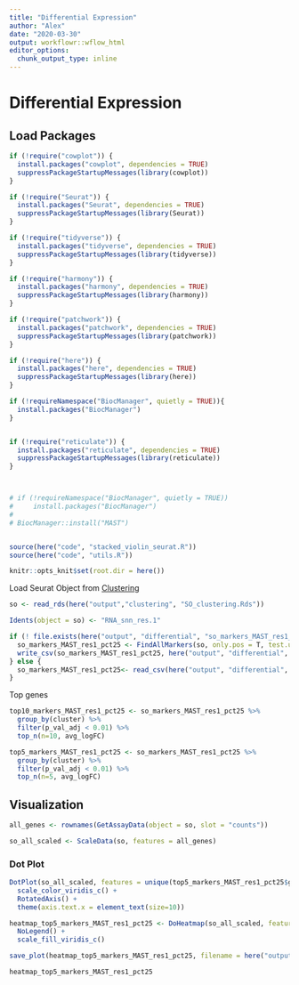 ```yaml
---
title: "Differential Expression"
author: "Alex"
date: "2020-03-30"
output: workflowr::wflow_html
editor_options:
  chunk_output_type: inline
---
```


# Differential Expression

## Load Packages

```r

if (!require("cowplot")) {
  install.packages("cowplot", dependencies = TRUE)
  suppressPackageStartupMessages(library(cowplot))
}

if (!require("Seurat")) {
  install.packages("Seurat", dependencies = TRUE)
  suppressPackageStartupMessages(library(Seurat))
}

if (!require("tidyverse")) {
  install.packages("tidyverse", dependencies = TRUE)
  suppressPackageStartupMessages(library(tidyverse))
}

if (!require("harmony")) {
  install.packages("harmony", dependencies = TRUE)
  suppressPackageStartupMessages(library(harmony))
}

if (!require("patchwork")) {
  install.packages("patchwork", dependencies = TRUE)
  suppressPackageStartupMessages(library(patchwork))
}

if (!require("here")) {
  install.packages("here", dependencies = TRUE)
  suppressPackageStartupMessages(library(here))
}

if (!requireNamespace("BiocManager", quietly = TRUE)){
  install.packages("BiocManager") 
}


if (!require("reticulate")) {
  install.packages("reticulate", dependencies = TRUE)
  suppressPackageStartupMessages(library(reticulate))
}



# if (!requireNamespace("BiocManager", quietly = TRUE))
#     install.packages("BiocManager")
# 
# BiocManager::install("MAST")


source(here("code", "stacked_violin_seurat.R"))
source(here("code", "utils.R"))

```

```r
knitr::opts_knit$set(root.dir = here())

```

Load Seurat Object from [Clustering](clustering.html)

```r
so <- read_rds(here("output","clustering", "SO_clustering.Rds"))
```

```r

Idents(object = so) <- "RNA_snn_res.1"

if (! file.exists(here("output", "differential", "so_markers_MAST_res1_pct25.csv"))) {
  so_markers_MAST_res1_pct25 <- FindAllMarkers(so, only.pos = T, test.use = "MAST", min.pct = 0.25)
  write_csv(so_markers_MAST_res1_pct25, here("output", "differential", "so_markers_MAST_res1_pct25.csv"))
} else {
  so_markers_MAST_res1_pct25<- read_csv(here("output", "differential", "so_markers_MAST_res1_pct25.csv"))
}

```

Top genes

```r
top10_markers_MAST_res1_pct25 <- so_markers_MAST_res1_pct25 %>% 
  group_by(cluster) %>% 
  filter(p_val_adj < 0.01) %>% 
  top_n(n=10, avg_logFC)

top5_markers_MAST_res1_pct25 <- so_markers_MAST_res1_pct25 %>% 
  group_by(cluster) %>% 
  filter(p_val_adj < 0.01) %>% 
  top_n(n=5, avg_logFC)
```

## Visualization 

```r
all_genes <- rownames(GetAssayData(object = so, slot = "counts")) 

so_all_scaled <- ScaleData(so, features = all_genes)
```


### Dot Plot
```r
DotPlot(so_all_scaled, features = unique(top5_markers_MAST_res1_pct25$gene)) + 
  scale_color_viridis_c() +
  RotatedAxis() +
  theme(axis.text.x = element_text(size=10))
```



```r
heatmap_top5_markers_MAST_res1_pct25 <- DoHeatmap(so_all_scaled, features = top5_markers_MAST_res1_pct25$gene, disp.min = 0, label = FALSE) +
  NoLegend() + 
  scale_fill_viridis_c()

save_plot(heatmap_top5_markers_MAST_res1_pct25, filename = here("output", "differential", "heatmap_top5_markers_MAST_res1_pct25.png"), base_width = 18, base_height = 14)

heatmap_top5_markers_MAST_res1_pct25
```

